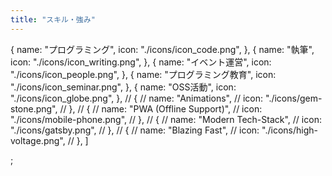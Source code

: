 ```yaml
---
title: "スキル・強み"
---
```


  {
    name: "プログラミング",
    icon: "./icons/icon_code.png",
  },
  {
    name: "執筆",
    icon: "./icons/icon_writing.png",
  },
  {
    name: "イベント運営",
    icon: "./icons/icon_people.png",
  },
  {
    name: "プログラミング教育",
    icon: "./icons/icon_seminar.png",
  },
  {
    name: "OSS活動",
    icon: "./icons/icon_globe.png",
  },
  // {
  //   name: "Animations",
  //   icon: "./icons/gem-stone.png",
  // },
  // {
  //   name: "PWA (Offline Support)",
  //   icon: "./icons/mobile-phone.png",
  // },
  // {
  //   name: "Modern Tech-Stack",
  //   icon: "./icons/gatsby.png",
  // },
  // {
  //   name: "Blazing Fast",
  //   icon: "./icons/high-voltage.png",
  // },
]

;
